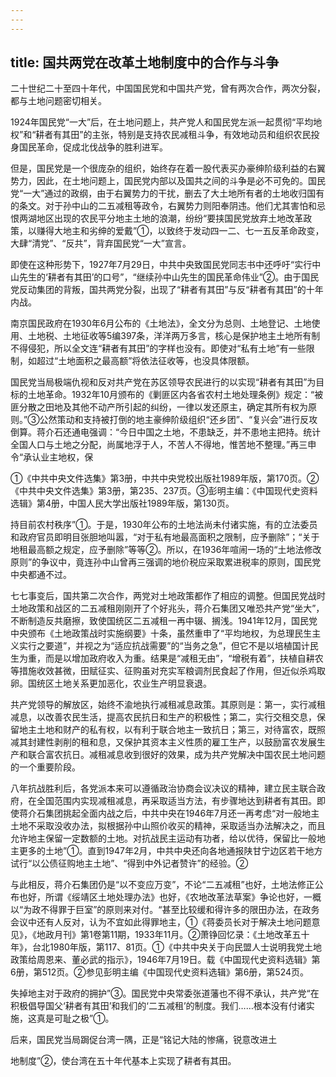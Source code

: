```yaml
---
---
---
```

title: 国共两党在改革土地制度中的合作与斗争
---



二十世纪二十至四十年代，中国国民党和中国共产党，曾有两次合作，两次分裂，都与土地问题密切相关。

1924年国民党“一大”后，在土地问题上，共产党人和国民党左派一起贯彻“平均地权”和“耕者有其田”的主张，特别是支持农民减租斗争，有效地动员和组织农民投身国民革命，促成北伐战争的胜利进军。

但是，国民党是一个很庞杂的组织，始终存在着一股代表买办豪绅阶级利益的右翼势力，因此，在土地问题上，国民党内部以及国共之间的斗争是必不可免的。国民党“一大”通过的政纲，由于右翼势力的干扰，删去了大土地所有者的土地收归国有的条文。对于孙中山的二五减租等政令，右翼势力则阳奉阴违。他们尤其害怕和忌恨两湖地区出现的农民平分地主土地的浪潮，纷纷“要挟国民党放弃土地改革政策，以赚得大地主和劣绅的爱戴”①，以致终于发动四一二、七一五反革命政变，大肆“清党”、“反共”，背弃国民党“一大”宣言。

即使在这种形势下，1927年7月29日，中共中央致国民党同志书中还呼吁“实行中山先生的‘耕者有其田’的口号”，“继续孙中山先生的国民革命伟业”②。由于国民党反动集团的背叛，国共两党分裂，出现了“耕者有其田”与反“耕者有其田”的十年内战。

南京国民政府在1930年6月公布的《土地法》，全文分为总则、土地登记、土地使用、土地税、土地征收等5编397条，洋洋两万多言，核心是保护地主土地所有制不得侵犯，所以全文连“耕者有其田”的字样也没有。即使对“私有土地”有一些限制，如超过“土地面积之最高额”将依法征收等，也没具体限额。

国民党当局极端仇视和反对共产党在苏区领导农民进行的以实现“耕者有其田”为目标的土地革命。1932年10月颁布的《剿匪区内各省农村土地处理条例》规定：“被匪分散之田地及其他不动产所引起的纠纷，一律以发还原主，确定其所有权为原则。”③公然策动和支持被打倒的地主豪绅阶级组织“还乡团”、“复兴会”进行反攻倒算。蒋介石还通电强调：“今日中国之土地，不患缺乏，并不患地主把持。统计全国人口与土地之分配，尚属地浮于人，不苦人不得地，惟苦地不整理。”再三申令“承认业主地权，保

①《中共中央文件选集》第3册，中共中央党校出版社1989年版，第170页。②《中共中央文件选集》第3册，第235、237页。③彭明主编：《中国现代史资料选辑》第4册，中国人民大学出版社1989年版，第130页。

持目前农村秩序”①。于是，1930年公布的土地法尚未付诸实施，有的立法委员和政府官员即明目张胆地叫嚣，“对于私有地最高面积之限制，应予删除”；“关于地租最高额之规定，应予删除”等等②。所以，在1936年喧闹一场的“土地法修改原则”的争议中，竟连孙中山曾再三强调的地价税应采取累进税率的原则，国民党中央都通不过。

七七事变后，国共第二次合作，两党对土地政策都作了相应的调整。但国民党战时土地政策和战区的二五减租刚刚开了个好兆头，蒋介石集团又唯恐共产党“坐大”，不断制造反共磨擦，致使国统区二五减租一再中辍、搁浅。1941年12月，国民党中央颁布《土地政策战时实施纲要》十条，虽然重申了“平均地权，为总理民生主义实行之要道”，并视之为“适应抗战需要”的“当务之急”，但它不是以培植国计民生为重，而是以增加政府收入为重。结果是“减租无由”，“增税有着”，扶植自耕农等措施收效甚微，田赋征实、征购虽对充实军粮调剂民食起了作用，但近似杀鸡取卵。国统区土地关系更加恶化，农业生产明显衰退。

共产党领导的解放区，始终不渝地执行减租减息政策。其原则是：第一，实行减租减息，以改善农民生活，提高农民抗日和生产的积极性；第二，实行交租交息，保留地主土地和财产的私有权，以有利于联合地主一致抗日；第三，对待富农，既照减其封建性剥削的租和息，又保护其资本主义性质的雇工生产，以鼓励富农发展生产和联合富农抗日。减租减息收到很好的效果，成为共产党解决中国农民土地问题的一个重要阶段。

八年抗战胜利后，各党派本来可以遵循政治协商会议决议的精神，建立民主联合政府，在全国范围内实现减租减息，再采取适当方法，有步骤地达到耕者有其田。即使蒋介石集团挑起全面内战之后，中共中央在1946年7月还一再考虑“对一般地主土地不采取没收办法，拟根据孙中山照价收买的精神，采取适当办法解决之，而且允许地主保留一定数额的土地。对抗战民主运动有功者，给以优待，保留比一般地主更多的土地”①。直到1947年2月，中共中央还向各地通报陕甘宁边区若干地方试行“以公债征购地主土地”、“得到中外记者赞许”的经验。②

与此相反，蒋介石集团仍是“以不变应万变”，不论“二五减租”也好，土地法修正公布也好，所谓《绥靖区土地处理办法》也好，《农地改革法草案》争论也好，一概以“为政不得罪于巨室”的原则来对付。“甚至比较缓和得许多的限田办法，在政务会议中还有人反对，认为不宜如此得罪地主，①《蒋委员长对于解决土地问题意见》，《地政月刊》第1卷第11期，1933年11月。②萧铮回忆录：《土地改革五十年》，台北1980年版，第117、81页。①《中共中央关于向民盟人士说明我党土地政策给周恩来、董必武的指示》，1946年7月19日。载《中国现代史资料选辑》第6册，第512页。②参见彭明主编《中国现代史资料选辑》第6册，第524页。

失掉地主对于政府的拥护”③。国民党中央常委张道藩也不得不承认，共产党“在积极倡导国父‘耕者有其田’和我们的‘二五减租’的制度。我们……根本没有付诸实施，这真是可耻之极”①。

后来，国民党当局跼促台湾一隅，正是“铭记大陆的惨痛，锐意改进土

地制度”②，使台湾在五十年代基本上实现了耕者有其田。